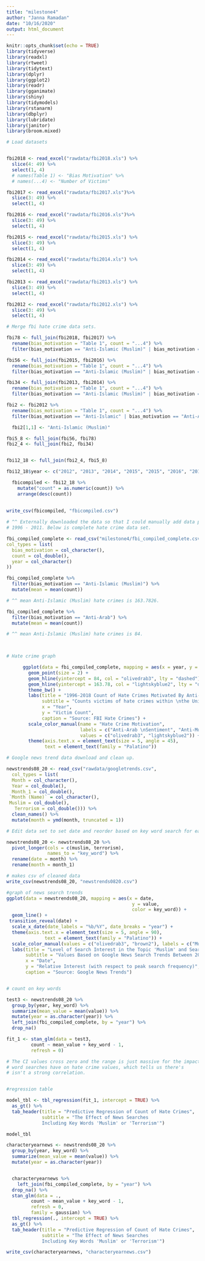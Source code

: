 ```yaml
---
title: "milestone4"
author: "Janna Ramadan"
date: "10/16/2020"
output: html_document
---
```


```r
knitr::opts_chunk$set(echo = TRUE)
library(tidyverse)
library(readxl)
library(rtweet)
library(tidytext)
library(dplyr)
library(ggplot2)
library(readr)
library(gganimate)
library(shiny)
library(tidymodels)
library(rstanarm)
library(dbplyr)
library(lubridate)
library(janitor)
library(broom.mixed)

```


```r
# Load datasets


fbi2018 <- read_excel("rawdata/fbi2018.xls") %>%
  slice(4: 49) %>%
  select(1, 4) 
  # names(Table 1) <- "Bias Motivation" %>%
  # names(...4) <- "Number of Victims"

fbi2017 <- read_excel("rawdata/fbi2017.xls")%>%
  slice(3: 49) %>%
  select(1, 4)

fbi2016 <- read_excel("rawdata/fbi2016.xls")%>%
  slice(3: 49) %>%
  select(1, 4)

fbi2015 <- read_excel("rawdata/fbi2015.xls") %>%
  slice(3: 49) %>%
  select(1, 4)

fbi2014 <- read_excel("rawdata/fbi2014.xls") %>%
  slice(3: 49) %>%
  select(1, 4)

fbi2013 <- read_excel("rawdata/fbi2013.xls") %>%
  slice(3: 49) %>%
  select(1, 4)

fbi2012 <- read_excel("rawdata/fbi2012.xls") %>%
  slice(3: 49) %>%
  select(1, 4)

```

```r

# Merge fbi hate crime data sets.

fbi78 <- full_join(fbi2018, fbi2017) %>%
  rename(bias_motivation = "Table 1", count = "...4") %>%
  filter(bias_motivation == "Anti-Islamic (Muslim)" | bias_motivation == "Anti-Arab") 

fbi56 <- full_join(fbi2015, fbi2016) %>%
  rename(bias_motivation = "Table 1", count = "...4") %>%
  filter(bias_motivation == "Anti-Islamic (Muslim)" | bias_motivation == "Anti-Arab") 

fbi34 <- full_join(fbi2013, fbi2014) %>%
  rename(bias_motivation = "Table 1", count = "...4") %>%
  filter(bias_motivation == "Anti-Islamic (Muslim)" | bias_motivation == "Anti-Arab") 

fbi2 <- fbi2012 %>%
  rename(bias_motivation = "Table 1", count = "...4") %>%
  filter(bias_motivation == "Anti-Islamic" | bias_motivation == "Anti-Arab")

  fbi2[1,1] <- "Anti-Islamic (Muslim)"

fbi5_8 <- full_join(fbi56, fbi78)
fbi2_4 <- full_join(fbi2, fbi34)


fbi12_18 <- full_join(fbi2_4, fbi5_8)

fbi12_18$year <- c("2012", "2013", "2014", "2015", "2015", "2016", "2016", "2018", "2018", "2017", "2017")

  fbicompiled <- fbi12_18 %>%
    mutate("count" = as.numeric(count)) %>%
    arrange(desc(count))

    
write_csv(fbicompiled, "fbicompiled.csv")
  
# ^^ Externally downloaded the data so that I could manually add data points from
# 1996 - 2011. Below is complete hate crime data set.

fbi_compiled_complete <- read_csv("milestone4/fbi_compiled_complete.csv",
col_types = list(
  bias_motivation = col_character(),
  count = col_double(),
  year = col_character()
))

fbi_compiled_complete %>%
  filter(bias_motivation == "Anti-Islamic (Muslim)") %>%
  mutate(mean = mean(count))

# ^^ mean Anti-Islamic (Muslim) hate crimes is 163.7826. 

fbi_compiled_complete %>%
  filter(bias_motivation == "Anti-Arab") %>%
  mutate(mean = mean(count))

# ^^ mean Anti-Islamic (Muslim) hate crimes is 84. 

  
```

```r

# Hate crime graph

      ggplot(data = fbi_compiled_complete, mapping = aes(x = year, y = count, color = bias_motivation)) +
        geom_point(size = 2) +
        geom_hline(yintercept = 84, col = "olivedrab3", lty = "dashed") +
        geom_hline(yintercept = 163.78, col = "lightskyblue2", lty = "dashed") +
        theme_bw() +
        labs(title = "1996-2018 Count of Hate Crimes Motivated By Anti-Muslim or \nAnti-Arab Sentiment",
             subtitle = "Counts victims of hate crimes within \nthe United States",
             x = "Year",
             y = "Victim Count",
             caption = "Source: FBI Hate Crimes") +
        scale_color_manual(name = "Hate Crime Motivation",
                           labels = c("Anti-Arab \nSentiment", "Anti-Muslim \nSentiment"),
                           values = c("olivedrab3", "lightskyblue2")) +
        theme(axis.text.x = element_text(size = 5, angle = 45),
              text = element_text(family = "Palatino"))

```

```r

# Google news trend data download and clean up.

newstrends08_20 <- read_csv("rawdata/googletrends.csv",
  col_types = list(
  Month = col_character(),
  Year = col_double(),
  Month_1 = col_double(),
 `Month (Name)` = col_character(),
 Muslim = col_double(),
   Terrorism = col_double())) %>%  
  clean_names() %>%
  mutate(month = ymd(month, truncated = 1)) 

# Edit data set to set date and reorder based on key word search for each year.

newstrends08_20 <- newstrends08_20 %>%
  pivot_longer(cols = c(muslim, terrorism), 
               names_to = "key_word") %>%
  rename(date = month) %>%
  rename(month = month_1)

# makes csv of cleaned data
write_csv(newstrends08_20, "newstrends0820.csv")

#graph of news search trends
ggplot(data = newstrends08_20, mapping = aes(x = date, 
                                              y = value, 
                                              color = key_word)) +
  geom_line() +
 transition_reveal(date) +
  scale_x_date(date_labels = "%b/%Y", date_breaks = "year") +
  theme(axis.text.x = element_text(size = 5, angle = 90),
              text = element_text(family = "Palatino")) +
  scale_color_manual(values = c("olivedrab3", "brown2"), labels = c("Muslim", "Terorrism"), name = "Key Word Search Term") +
  labs(title = "Level of Search Interest in the Topic 'Muslim' and Search Term 'Terrorist'",
       subtitle = "Values Based on Google News Search Trends Between 2008 and 2020", 
       x = "Date", 
       y = "Relative Interest (with respect to peak search frequency)", 
       caption = "Source: Google News Trends")



```

```r
# count on key words

test3 <- newstrends08_20 %>%
  group_by(year, key_word) %>%
  summarize(mean_value = mean(value)) %>%
  mutate(year = as.character(year)) %>%
  left_join(fbi_compiled_complete, by = "year") %>%
  drop_na() 

fit_1 <- stan_glm(data = test3, 
         count ~ mean_value + key_word - 1,
         refresh = 0) 

# The CI values cross zero and the range is just massive for the impact key
# word searches have on hate crime values, which tells us there's 
# isn't a strong correlation.


#regression table

model_tbl <- tbl_regression(fit_1, intercept = TRUE) %>%
  as_gt() %>%
  tab_header(title = "Predictive Regression of Count of Hate Crimes",
             subtitle = "The Effect of News Searches
             Including Key Words 'Muslim' or 'Terrorism'")

model_tbl

```

```r
characteryearnews <- newstrends08_20 %>%
  group_by(year, key_word) %>%
  summarize(mean_value = mean(value)) %>%
  mutate(year = as.character(year)) 


  characteryearnews %>%
    left_join(fbi_compiled_complete, by = "year") %>%
  drop_na() %>%
  stan_glm(data = ., 
         count ~ mean_value + key_word - 1,
         refresh = 0,
         family = gaussian) %>%
  tbl_regression(., intercept = TRUE) %>%
  as_gt() %>%
  tab_header(title = "Predictive Regression of Count of Hate Crimes",
             subtitle = "The Effect of News Searches
             Including Key Words 'Muslim' or 'Terrorism'")

write_csv(characteryearnews, "characteryearnews.csv")
```

